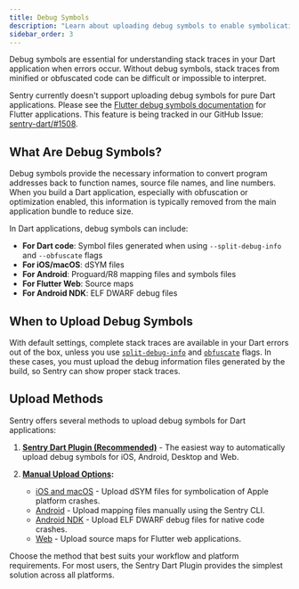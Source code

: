 ```yaml
---
title: Debug Symbols
description: "Learn about uploading debug symbols to enable symbolication of stack traces in your Dart applications."
sidebar_order: 3
---
```


Debug symbols are essential for understanding stack traces in your Dart application when errors occur. Without debug symbols, stack traces from minified or obfuscated code can be difficult or impossible to interpret.

<Alert level="warning">

Sentry currently doesn't support uploading debug symbols for pure Dart applications. Please see the [Flutter debug symbols documentation](/platforms/dart/guides/flutter/debug-symbols/) for Flutter applications. This feature is being tracked in our GitHub Issue: [sentry-dart/#1508](https://github.com/getsentry/sentry-dart/issues/1508).

</Alert>

## What Are Debug Symbols?

Debug symbols provide the necessary information to convert program addresses back to function names, source file names, and line numbers. When you build a Dart application, especially with obfuscation or optimization enabled, this information is typically removed from the main application bundle to reduce size.

In Dart applications, debug symbols can include:

- **For Dart code**: Symbol files generated when using `--split-debug-info` and `--obfuscate` flags
- **For iOS/macOS**: dSYM files
- **For Android**: Proguard/R8 mapping files and symbols files
- **For Flutter Web**: Source maps
- **For Android NDK**: ELF DWARF debug files

## When to Upload Debug Symbols

With default settings, complete stack traces are available in your Dart errors out of the box, unless you use [`split-debug-info`](https://flutter.dev/docs/perf/app-size#reducing-app-size) and [`obfuscate`](https://flutter.dev/docs/deployment/obfuscate) flags. In these cases, you must upload the debug information files generated by the build, so Sentry can show proper stack traces.

## Upload Methods

Sentry offers several methods to upload debug symbols for Dart applications:

1. **[Sentry Dart Plugin (Recommended)](/platforms/dart/debug-symbols/dart-plugin)** - The easiest way to automatically upload debug symbols for iOS, Android, Desktop and Web.

2. **[Manual Upload Options](/platforms/dart/debug-symbols/manual-upload):**
   - [iOS and macOS](/platforms/apple/dsym/) - Upload dSYM files for symbolication of Apple platform crashes.
   - [Android](/cli/dif/#uploading-files) - Upload mapping files manually using the Sentry CLI.
   - [Android NDK](/cli/dif/#uploading-files) - Upload ELF DWARF debug files for native code crashes.
   - [Web](/cli/releases/#upload-source-maps) - Upload source maps for Flutter web applications.

Choose the method that best suits your workflow and platform requirements. For most users, the Sentry Dart Plugin provides the simplest solution across all platforms. 